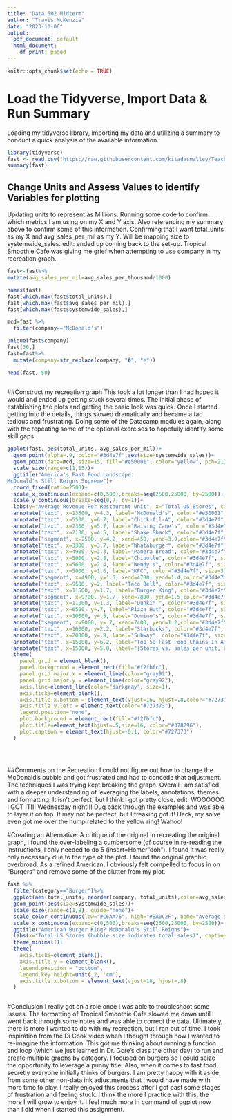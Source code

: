 ---
title: "Data 502 Midterm"
author: "Travis McKenzie"
date: "2023-10-06"
output:
  pdf_document: default
  html_document:
    df_print: paged
---

```{r setup, include=FALSE}
knitr::opts_chunk$set(echo = TRUE)
```

# Load the Tidyverse, Import Data & Run Summary
Loading my tidyverse library, importing my data and utilizing a summary to conduct a quick analysis of the available information.

```{r fast}
library(tidyverse)
fast <- read.csv("https://raw.githubusercontent.com/kitadasmalley/Teaching/main/DATA502/FA2023/Data/fastFood2022.csv")
summary(fast)

```

## Change Units and Assess Values to identify Variables for plotting

Updating units to represent as Millions.  Running some code to confirm which metrics I am using on my X and Y axis.  Also referencing my summary above to confirm some of this information.  Confirming that I want total_units as my X and avg_sales_per_mil as my Y.  Will be mapping size to systemwide_sales.
edit: ended up coming back to the set-up.  Tropical Smoothie Cafe was giving me grief when attempting to use company in my recreation graph.

```{r details}
fast<-fast%>%
mutate(avg_sales_per_mil=avg_sales_per_thousand/1000)

names(fast)
fast[which.max(fast$total_units),]
fast[which.max(fast$avg_sales_per_mil),]
fast[which.max(fast$systemwide_sales),]

mcd=fast %>%
  filter(company=="McDonald's")

unique(fast$company)
fast[36,]
fast=fast%>%
  mutate(company=str_replace(company, "�", "e"))

head(fast, 50)
  
```
##Construct my recreation graph
This took a lot longer than I had hoped it would and ended up getting stuck several times.  The initial phase of establishing the plots and getting the basic look was quick.  Once I started getting into the details, things slowed dramatically and became a tad tedious and frustrating.  Doing some of the Datacamp modules again, along with the repeating some of the optional exercises to hopefully identify some skill gaps.


```{r graph}

ggplot(fast, aes(total_units, avg_sales_per_mil))+
  geom_point(alpha=.9, color="#3d4e7f",aes(size=systemwide_sales))+
  geom_point(data=mcd, size=15, fill="#e50001", color="yellow", pch=21)+
  scale_size(range=c(1,15))+
  ggtitle("America's Fast Food Landscape:
McDonald's Still Reigns Supreme")+
  coord_fixed(ratio=2500)+
  scale_x_continuous(expand=c(0,500),breaks=seq(2500,25000, by=2500))+
  scale_y_continuous(breaks=seq(0,7, by=1))+
  labs(y="Average Revenue Per Restaurant Unit", x="Total US Stores", caption="Source: The QSR 2023 Top 50")+
  annotate("text", x=13500, y=4.3, label="McDonald's", color="#e50001", size=4)+
  annotate("text", x=5500, y=6.7, label="Chick-fil-A", color="#3d4e7f", size=3)+
  annotate("text", x=2300, y=5.7, label="Raising Cane's", color="#3d4e7f", size=3)+
  annotate("text", x=2100, y=4.5, label="Shake Shack", color="#3d4e7f", size=3)+
  annotate("segment", x=2500, y=4.2, xend=450, yend=3.9,color="#3d4e7f", arrow=arrow(length=unit(1,"mm")))+
  annotate("text", x=3300, y=3.7, label="Whataburger", color="#3d4e7f", size=3)+
  annotate("text", x=4900, y=3.3, label="Panera Bread", color="#3d4e7f", size=3)+
  annotate("text", x=5000, y=2.8, label="Chipotle", color="#3d4e7f", size=3)+
  annotate("text", x=5600, y=2.4, label="Wendy's", color="#3d4e7f", size=3)+
  annotate("text", x=5000, y=1.6, label="KFC", color="#3d4e7f", size=3)+
  annotate("segment", x=4900, y=1.5, xend=4700, yend=1.4,color="#3d4e7f", arrow=arrow(length=unit(1,"mm")))+
  annotate("text", x=9500, y=2, label="Taco Bell", color="#3d4e7f", size=3)+
  annotate("text", x=11500, y=1.7, label="Burger King", color="#3d4e7f", size=3)+
  annotate("segment", x=9700, y=1.7, xend=7800, yend=1.5,color="#3d4e7f", arrow=arrow(length=unit(1,"mm")))+
  annotate("text", x=11000, y=1.3, label="Dunkin'", color="#3d4e7f", size=3)+
  annotate("text", x=6500, y=.7, label="Pizza Hut", color="#3d4e7f", size=3)+
  annotate("text", x=10000, y=.5, label="Domino's", color="#3d4e7f", size=3)+
  annotate("segment", x=9000, y=.7, xend=7400, yend=1.2,color="#3d4e7f", arrow=arrow(length=unit(1,"mm")))+
  annotate("text", x=16000, y=2.2, label="Starbucks", color="#3d4e7f", size=3)+
  annotate("text", x=20000, y=.9, label="Subway", color="#3d4e7f", size=3)+
  annotate("text", x=15000, y=6.2, label="Top 50 Fast Food Chains In America", size=3)+
  annotate("text", x=15000, y=5.8, label="[Stores vs. sales per unit, bubble size = total sales]", size=2)+
  theme(
    panel.grid = element_blank(),
    panel.background = element_rect(fill="#f2fbfc"),
    panel.grid.major.x = element_line(color="gray92"),
    panel.grid.major.y = element_line(color="gray92"),
    axis.line=element_line(color="darkgray", size=1),
    axis.ticks=element_blank(),
    axis.title.x.bottom = element_text(vjust=16, hjust=.8,color="#727373"),
    axis.title.y.left = element_text(color="#727373"),
    legend.position="none",
    plot.background = element_rect(fill="#f2fbfc"),
    plot.title=element_text(hjust=.5,size=16, color="#378296"),
    plot.caption = element_text(hjust=-0.1, color="#727373")
  )

  
       
```

##Comments on the Recreation
I could not figure out how to change the McDonald's bubble and got frustrated and had to concede that adjustment.  The techniques I was trying kept breaking the graph.  Overall I am satisfied with a deeper understanding of leveraging the labels, annotations, themes and formatting.  It isn't perfect, but I think I got pretty close.
edit:  WOOOOOO I GOT IT!!! Wednesday night!!!  Dug back through the examples and was able to layer it on top.  It may not be perfect, but I freaking got it!  Heck, my solve even got me over the hump related to the yellow ring!  Wahoo!

#Creating an Alternative: A critique of the original
In recreating the original graph, I found the over-labeling a cumbersome (of course in re-reading the instructions, I only needed to do 5 (insert=Homer"doh").  I found it was really only necessary due to the type of the plot.  I found the original graphic overbroad.  As a refined American, I obviously felt compelled to focus in on "Burgers" and remove some of the clutter from my plot.


```{r}
fast %>%
  filter(category=="Burger")%>%
  ggplot(aes(total_units, reorder(company, total_units),color=avg_sales_per_mil))+
  geom_point(aes(size=systemwide_sales))+
  scale_size(range=c(1,8), guide="none")+
  scale_color_continuous(low="#C6AA76", high="#BA0C2F", name="Average Sales per Million")+
  scale_x_continuous(expand=c(0,500),breaks=seq(2500,25000, by=2500))+
  ggtitle("American Burger King? McDonald's Still Reigns")+
  labs(x="Total US Stores (bubble size indicates total sales)", caption="Source: The QSR 2023 Top 50")+
  theme_minimal()+
  theme(
    axis.ticks=element_blank(),
    axis.title.y = element_blank(),
    legend.position = "bottom",
    legend.key.height=unit(.2, 'cm'),
    axis.title.x.bottom = element_text(vjust=18, hjust=.8)
  )



```


#Conclusion
I really got on a role once I was able to troubleshoot some issues.  The formatting of Tropical Smoothie Cafe slowed me down until I went back through some notes and was able to correct the data.  Ultimately, there is more I wanted to do with my recreation, but I ran out of time.  I took inspiration from the Di Cook video when I thought through how I wanted to re-imagine the information.  This got me thinking about running a function and loop (which we just learned in Dr. Gore's class the other day) to run and create multiple graphs by category.  I focused on burgers so I could seize the opportunity to leverage a punny title.  Also, when it comes to fast food, secretly everyone initially thinks of burgers.  I am pretty happy with it aside from some other non-data ink adjustments that I would have made with more time to play.  I really enjoyed this process after I got past some stages of frustration and feeling stuck.  I think the more I practice with this, the more I will grow to enjoy it.  I feel much more in command of ggplot now than I did when I started this assignment.
